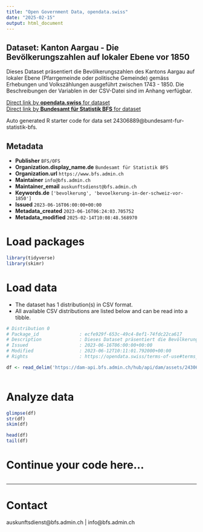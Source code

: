 ```yaml
---
title: "Open Government Data, opendata.swiss"
date: "2025-02-15"
output: html_document
---
```


## Dataset: Kanton Aargau - Die Bevölkerungszahlen auf lokaler Ebene vor 1850

Dieses Dataset präsentiert die Bevölkerungszahlen des Kantons Aargau auf lokaler Ebene (Pfarrgemeinde oder politische Gemeinde) gemäss Erhebungen und Volkszählungen ausgeführt zwischen 1743 - 1850. Die Beschreibungen der Variablen in der CSV-Datei sind im Anhang verfügbar.

[Direct link by **opendata.swiss** for dataset](https://opendata.swiss/de/dataset/kanton-aargau-die-bevolkerungszahlen-auf-lokaler-ebene-vor-1850)<br>
[Direct link by **Bundesamt für Statistik BFS** for dataset](https://www.bfs.admin.ch/asset/de/ts-x-01-2223-AG)

Auto generated R starter code for data set 24306889@bundesamt-fur-statistik-bfs.

## Metadata

- **Publisher** `BFS/OFS`
- **Organization.display_name.de** `Bundesamt für Statistik BFS`
- **Organization.url** `https://www.bfs.admin.ch`
- **Maintainer** `info@bfs.admin.ch`
- **Maintainer_email** `auskunftsdienst@bfs.admin.ch`
- **Keywords.de** `['bevolkerung', 'bevoelkerung-in-der-schweiz-vor-1850']`
- **Issued** `2023-06-16T06:00:00+00:00`
- **Metadata_created** `2023-06-16T06:24:03.705752`
- **Metadata_modified** `2025-02-14T10:08:48.568970`


# Load packages

```r

library(tidyverse)
library(skimr)

```

# Load data

-   The dataset has 1 distribution(s) in CSV format.
-   All available CSV distributions are listed below and can be read into a tibble.

```r

# Distribution 0
# Package_id               : ecfe929f-653c-49c4-8ef1-74fdc22ca617
# Description              : Dieses Dataset präsentiert die Bevölkerungszahlen des Kantons Aargau auf lokaler Ebene (Pfarrgemeinde oder politische Gemeinde) gemäss Erhebungen und Volkszählungen ausgeführt zwischen 1743 - 1850. Die Beschreibungen der Variablen in der CSV-Datei sind im Anhang verfügbar.
# Issued                   : 2023-06-16T06:00:00+00:00
# Modified                 : 2023-06-12T10:11:01.792000+00:00
# Rights                   : https://opendata.swiss/terms-of-use#terms_by_ask

df <- read_delim('https://dam-api.bfs.admin.ch/hub/api/dam/assets/24306905/master')



```

# Analyze data

```r

glimpse(df)
str(df)
skim(df)

head(df)
tail(df)

```

# Continue your code here...

```r

```

------------------------------------------------------------------------

# Contact

auskunftsdienst@bfs.admin.ch | info@bfs.admin.ch
